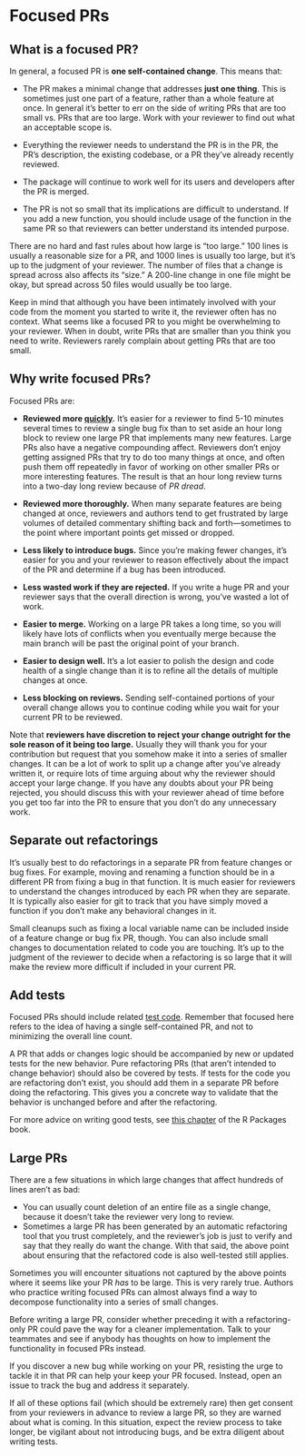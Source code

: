 # Focused PRs {#sec-focused}

## What is a focused PR? {#sec-what-is-focused}

In general, a focused PR is **one self-contained change**.
This means that:

-   The PR makes a minimal change that addresses **just one thing**.
    This is sometimes just one part of a feature, rather than a whole feature at once.
    In general it's better to err on the side of writing PRs that are too small vs. PRs that are too large.
    Work with your reviewer to find out what an acceptable scope is.

-   Everything the reviewer needs to understand the PR is in the PR, the PR's description, the existing codebase, or a PR they've already recently reviewed.

-   The package will continue to work well for its users and developers after the PR is merged.

-   The PR is not so small that its implications are difficult to understand.
    If you add a new function, you should include usage of the function in the same PR so that reviewers can better understand its intended purpose.

There are no hard and fast rules about how large is "too large." 100 lines is usually a reasonable size for a PR, and 1000 lines is usually too large, but it's up to the judgment of your reviewer.
The number of files that a change is spread across also affects its "size." A 200-line change in one file might be okay, but spread across 50 files would usually be too large.

Keep in mind that although you have been intimately involved with your code from the moment you started to write it, the reviewer often has no context.
What seems like a focused PR to you might be overwhelming to your reviewer.
When in doubt, write PRs that are smaller than you think you need to write.
Reviewers rarely complain about getting PRs that are too small.

## Why write focused PRs? {#sec-why}

Focused PRs are:

-   **Reviewed more [quickly](#sec-speed).** It's easier for a reviewer to find 5-10 minutes several times to review a single bug fix than to set aside an hour long block to review one large PR that implements many new features.
    Large PRs also have a negative compounding affect.
    Reviewers don't enjoy getting assigned PRs that try to do too many things at once, and often push them off repeatedly in favor of working on other smaller PRs or more interesting features.
    The result is that an hour long review turns into a two-day long review because of *PR dread*.

-   **Reviewed more thoroughly.** When many separate features are being changed at once, reviewers and authors tend to get frustrated by large volumes of detailed commentary shifting back and forth---sometimes to the point where important points get missed or dropped.

-   **Less likely to introduce bugs.** Since you're making fewer changes, it's easier for you and your reviewer to reason effectively about the impact of the PR and determine if a bug has been introduced.

-   **Less wasted work if they are rejected.** If you write a huge PR and your reviewer says that the overall direction is wrong, you've wasted a lot of work.

-   **Easier to merge.** Working on a large PR takes a long time, so you will likely have lots of conflicts when you eventually merge because the main branch will be past the original point of your branch.

-   **Easier to design well.** It's a lot easier to polish the design and code health of a single change than it is to refine all the details of multiple changes at once.

-   **Less blocking on reviews.** Sending self-contained portions of your overall change allows you to continue coding while you wait for your current PR to be reviewed.

Note that **reviewers have discretion to reject your change outright for the sole reason of it being too large.** Usually they will thank you for your contribution but request that you somehow make it into a series of smaller changes.
It can be a lot of work to split up a change after you've already written it, or require lots of time arguing about why the reviewer should accept your large change.
If you have any doubts about your PR being rejected, you should discuss this with your reviewer ahead of time before you get too far into the PR to ensure that you don't do any unnecessary work.

## Separate out refactorings {#sec-refactoring}

It's usually best to do refactorings in a separate PR from feature changes or bug fixes.
For example, moving and renaming a function should be in a different PR from fixing a bug in that function.
It is much easier for reviewers to understand the changes introduced by each PR when they are separate.
It is typically also easier for git to track that you have simply moved a function if you don't make any behavioral changes in it.

Small cleanups such as fixing a local variable name can be included inside of a feature change or bug fix PR, though.
You can also include small changes to documentation related to code you are touching.
It's up to the judgment of the reviewer to decide when a refactoring is so large that it will make the review more difficult if included in your current PR.

## Add tests {#sec-test-code}

Focused PRs should include related [test code](#sec-tests).
Remember that focused here refers to the idea of having a single self-contained PR, and not to minimizing the overall line count.

A PR that adds or changes logic should be accompanied by new or updated tests for the new behavior.
Pure refactoring PRs (that aren't intended to change behavior) should also be covered by tests.
If tests for the code you are refactoring don't exist, you should add them in a separate PR before doing the refactoring.
This gives you a concrete way to validate that the behavior is unchanged before and after the refactoring.

For more advice on writing good tests, see [this chapter](https://r-pkgs.org/testing-design.html) of the R Packages book.

## Large PRs {#sec-large-prs}

There are a few situations in which large changes that affect hundreds of lines aren't as bad:

-   You can usually count deletion of an entire file as a single change, because it doesn't take the reviewer very long to review.
-   Sometimes a large PR has been generated by an automatic refactoring tool that you trust completely, and the reviewer's job is just to verify and say that they really do want the change. With that said, the above point about ensuring that the refactored code is also well-tested still applies.

Sometimes you will encounter situations not captured by the above points where it seems like your PR *has* to be large.
This is very rarely true.
Authors who practice writing focused PRs can almost always find a way to decompose functionality into a series of small changes.

Before writing a large PR, consider whether preceding it with a refactoring-only PR could pave the way for a cleaner implementation.
Talk to your teammates and see if anybody has thoughts on how to implement the functionality in focused PRs instead.

If you discover a new bug while working on your PR, resisting the urge to tackle it in that PR can help your keep your PR focused.
Instead, open an issue to track the bug and address it separately.

If all of these options fail (which should be extremely rare) then get consent from your reviewers in advance to review a large PR, so they are warned about what is coming.
In this situation, expect the review process to take longer, be vigilant about not introducing bugs, and be extra diligent about writing tests.

